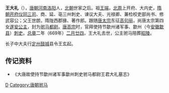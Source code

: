 '''王大礼'''（{{bd|613年||669年|catIdx=W}}），[[唐朝|唐朝]][[河南省|河南]][[洛阳市|洛阳]]人，[[南北朝|北朝]]世家之后。祖[[王端|王端]]，[[北周|北周]]上开府、大内史，[[隋朝|隋朝]][[开府仪同三司|开府仪同三司]]、商、延、亳三州刺史、谏议大夫、光禄卿、兼检校吏部尚书、修武容公；父王世朗，隋陇西郡掾、著作郎。跟随[[唐太宗|唐太宗]]东征[[高句丽|高句丽]]，尚唐太宗第四女[[遂安公主|遂安公主]]，封为[[驸马|驸马都尉]]。[[唐高宗|唐高宗]]时，官拜使持节歙州诸军事、歙州（今[[安徽省|安徽]][[歙县|歙县]]）[[刺史|刺史]]。[[總章|总章]]二年（669年）[[二月廿四|二月廿四]]，王大礼去世，公主驸马陪葬[[唐昭陵|昭陵]]。

长子中大夫行[[定州_(北魏)|定州]][[晋州市_(中华人民共和国)|鼓城]]县令王玄起。

== 传记资料 ==
*《大唐故使持节歙州诸军事歙州刺史驸马都尉王君大礼墓志》

{{DEFAULTSORT:W}}
[[Category:王姓|D]]
[[Category:唐朝驸马|Category:唐朝驸马]]